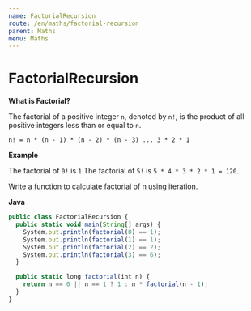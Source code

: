 ```yaml
---
name: FactorialRecursion
route: /en/maths/factorial-recursion
parent: Maths
menu: Maths
---
```


# FactorialRecursion

**What is Factorial?**

The factorial of a positive integer `n`, denoted by `n!`, is the product of all positive integers less than or equal to `n`.

`n! = n * (n - 1) * (n - 2) * (n - 3) ... 3 * 2 * 1`

**Example**

The factorial of `0!` is `1` The factorial of `5!` is `5 * 4 * 3 * 2 * 1 = 120`.

Write a function to calculate factorial of n using iteration.

**Java**

```js
public class FactorialRecursion {
  public static void main(String[] args) {
    System.out.println(factorial(0) == 1);
    System.out.println(factorial(1) == 1);
    System.out.println(factorial(2) == 2);
    System.out.println(factorial(3) == 6);
  }

  public static long factorial(int n) {
    return n == 0 || n == 1 ? 1 : n * factorial(n - 1);
  }
}
```
